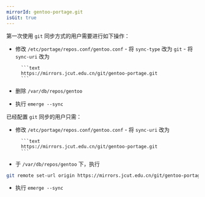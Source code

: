 ```yaml
---
mirrorId: gentoo-portage.git
isGit: true
---
```


第一次使用 `git` 同步方式的用户需要进行如下操作：

- 修改 `/etc/portage/repos.conf/gentoo.conf`
		- 将 `sync-type` 改为 `git`
		- 将 `sync-uri` 改为

        ```text
        https://mirrors.jcut.edu.cn/git/gentoo-portage.git
        ```

- 删除 `/var/db/repos/gentoo`
- 执行 `emerge --sync`

已经配置 `git` 同步的用户只需：

- 修改 `/etc/portage/repos.conf/gentoo.conf`
		- 将 `sync-uri` 改为

        ```text
        https://mirrors.jcut.edu.cn/git/gentoo-portage.git
        ```

- 于 `/var/db/repos/gentoo` 下，执行

```bash
git remote set-url origin https://mirrors.jcut.edu.cn/git/gentoo-portage.git
```

- 执行 `emerge --sync`